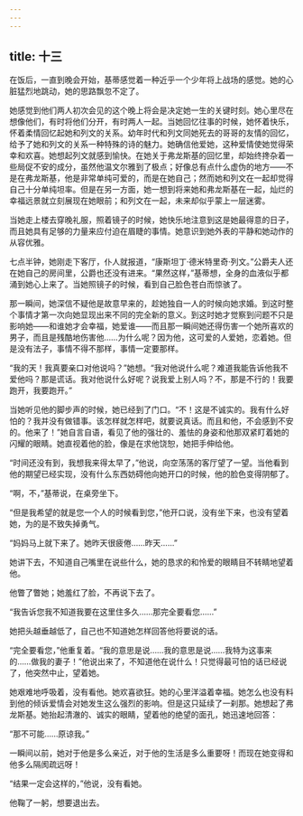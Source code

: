 ```yaml
---
---
---
```

title: 十三
---



在饭后，一直到晚会开始，基蒂感觉着一种近乎一个少年将上战场的感觉。她的心脏猛烈地跳动，她的思路飘忽不定了。

她感觉到他们两人初次会见的这个晚上将会是决定她一生的关键时刻。她心里尽在想像他们，有时将他们分开，有时两人一起。当她回忆往事的时候，她怀着快乐，怀着柔情回忆起她和列文的关系。幼年时代和列文同她死去的哥哥的友情的回忆，给予了她和列文的关系一种特殊的诗的魅力。她确信他爱她，这种爱情使她觉得荣幸和欢喜。她想起列文就感到愉快。在她关于弗龙斯基的回忆里，却始终搀杂着一些局促不安的成分，虽然他温文尔雅到了极点；好像总有点什么虚伪的地方——不是在弗龙斯基，他是非常单纯可爱的，而是在她自己；然而她和列文在一起却觉得自己十分单纯坦率。但是在另一方面，她一想到将来她和弗龙斯基在一起，灿烂的幸福远景就立刻展现在她眼前；和列文在一起，未来却似乎蒙上一层迷雾。

当她走上楼去穿晚礼服，照着镜子的时候，她快乐地注意到这是她最得意的日子，而且她具有足够的力量来应付迫在眉睫的事情。她意识到她外表的平静和她动作的从容优雅。

七点半钟，她刚走下客厅，仆人就报道，“康斯坦丁·德米特里奇·列文。”公爵夫人还在她自己的房间里，公爵也还没有进来。“果然这样，”基蒂想，全身的血液似乎都涌到她心上来了。当她照镜子的时候，看到自己脸色苍白而惊骇了。

那一瞬间，她深信不疑他是故意早来的，趁她独自一人的时候向她求婚。到这时整个事情才第一次向她显现出来不同的完全新的意义。到这时她才觉察到问题不只是影响她——和谁她才会幸福，她爱谁——而且那一瞬间她还得伤害一个她所喜欢的男子，而且是残酷地伤害他……为什么呢？因为他，这可爱的人爱她，恋着她。但是没有法子，事情不得不那样，事情一定要那样。

“我的天！我真要亲口对他说吗？”她想。“我对他说什么呢？难道我能告诉他我不爱他吗？那是谎话。我对他说什么好呢？说我爱上别人吗？不，那是不行的！我要跑开，我要跑开。”

当她听见他的脚步声的时候，她已经到了门口。“不！这是不诚实的。我有什么好怕的？我并没有做错事。该怎样就怎样吧，就要说真话。而且和他，不会感到不安的。他来了！”她自言自语，看见了他的强壮的、羞怯的身姿和他那双紧盯着她的闪耀的眼睛。她直视着他的脸，像是在求他饶恕，她把手伸给他。

“时间还没有到，我想我来得太早了，”他说，向空荡荡的客厅望了一望。当他看到他的期望已经实现，没有什么东西妨碍他向她开口的时候，他的脸色变得阴郁了。

“啊，不，”基蒂说，在桌旁坐下。

“但是我希望的就是您一个人的时候看到您，”他开口说，没有坐下来，也没有望着她，为的是不致失掉勇气。

“妈妈马上就下来了。她昨天很疲倦……昨天……”

她讲下去，不知道自己嘴里在说些什么，她的恳求的和怜爱的眼睛目不转睛地望着他。

他瞥了瞥她；她羞红了脸，不再说下去了。

“我告诉您我不知道我要在这里住多久……那完全要看您……”

她把头越垂越低了，自己也不知道她怎样回答他将要说的话。

“完全要看您，”他重复着。“我的意思是说……我的意思是说……我特为这事来的……做我的妻子！”他说出来了，不知道他在说什么！只觉得最可怕的话已经说了，他突然中止，望着她。

她艰难地呼吸着，没有看他。她欢喜欲狂。她的心里洋溢着幸福。她怎么也没有料到他的倾诉爱情会对她发生这么强烈的影响。但是这只延续了一刹那。她想起了弗龙斯基。她抬起清澈的、诚实的眼睛，望着他的绝望的面孔，她迅速地回答：

“那不可能……原谅我。”

一瞬间以前，她对于他是多么亲近，对于他的生活是多么重要呀！而现在她变得和他多么隔阂疏远呀！

“结果一定会这样的，”他说，没有看她。

他鞠了一躬，想要退出去。